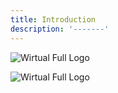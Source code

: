 ```yaml
---
title: Introduction
description: '-------'
---
```


<img
  className="block dark:hidden"
  src="/images/wirtual_with_name.png"
  alt="Wirtual Full Logo"
/>

<img
  className="hidden dark:block"
  src="/images/wirtual_with_name.png"
  alt="Wirtual Full Logo"
/>